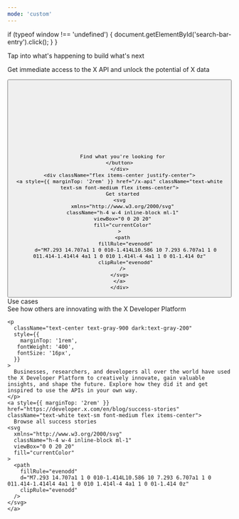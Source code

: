 ```yaml
---
mode: 'custom'
---
```



  if (typeof window !== 'undefined') {
    document.getElementById('search-bar-entry').click();
  }
}

<div className="relative w-full flex items-center justify-center" style={{ height: '28rem', overflow: 'hidden'}}>
  <div className="absolute inset-0" style={{backgroundImage: "url('https://mintlify-assets.b-cdn.net/x/background.png')", backgroundSize: 'cover', backgroundPosition: 'center'}}></div>
  <div style={{ position: 'absolute', textAlign: 'center', padding: '0 1rem', maxWidth: '56rem' }}>
    <div
      className="text-white font-branded text-hero">
      Tap into what's happening to build what's next
    </div>
    <p
      className="text-white text-center"
      style={{
        marginTop: '1rem',
       fontWeight: '400',
       fontSize: '16px',
      }}
    >
      Get immediate access to the X API and unlock the potential of X data
    </p>
    <div className="flex items-center justify-center">
    <button
      type="button"
      className="hidden w-full lg:flex items-center text-sm leading-6 rounded-full py-2 pl-3 pr-3 shadow-sm text-gray-400 dark:text-white/50 bg-background-light dark:bg-background-dark dark:brightness-[1.1] dark:ring-1 dark:hover:brightness-[1.25] ring-1 ring-gray-400/20 hover:ring-gray-600/25 dark:ring-gray-600/30 dark:hover:ring-gray-500/30 focus:outline-primary"
      id="home-search-entry"
      style={{
        marginTop: '3rem',
        maxWidth: '28rem',
      }}
      onClick={openSearch}
    >
      <svg
        className="h-4 w-4 ml-1.5 flex-none bg-gray-500 hover:bg-gray-600 dark:bg-white/50 dark:hover:bg-white/70"
        style={{
          marginRight: '0.5rem',
         maskImage:
           'url("https://mintlify.b-cdn.net/v6.5.1/solid/magnifying-glass.svg")',
         maskRepeat: 'no-repeat',
         maskPosition: 'center center',
        }}
      />

      Find what you're looking for
    </button>
    </div>
    <div className="flex items-center justify-center">
    <a style={{ marginTop: '2rem' }} href="/x-api" className="text-white text-sm font-medium flex items-center">
      Get started
    <svg
      xmlns="http://www.w3.org/2000/svg"
      className="h-4 w-4 inline-block ml-1"
      viewBox="0 0 20 20"
      fill="currentColor"
    >
      <path
        fillRule="evenodd"
        d="M7.293 14.707a1 1 0 010-1.414L10.586 10 7.293 6.707a1 1 0 011.414-1.414l4 4a1 1 0 010 1.414l-4 4a1 1 0 01-1.414 0z"
        clipRule="evenodd"
      />
    </svg>
    </a>
    </div>
  </div>
</div>

<div
  style={{marginTop: '6rem', marginBottom: '8rem', maxWidth: '70rem', marginLeft: 'auto',
   marginRight: 'auto', paddingLeft: '1.25rem',
   paddingRight: '1.25rem' }}
>
  <div
    className="text-gray-900 dark:text-gray-200 font-branded"
    style={{
     textAlign: 'center',
     fontSize: '24px',
     fontWeight: '400',
     marginBottom: '3rem',
    }}
  >
    Use cases
  </div>
  <div className="grid grid-cols-3 gap-4">
    <IntroCard title="Build for businesses" href="/use-cases/build-for-business" description="Use X's powerful APIs to help your business listen, act, and discover." img="https://mintlify-assets.b-cdn.net/x/img-1.png" />
    <IntroCard title="Build for the public" href="/use-cases/build-for-consumers" description="Build for people on X to integrate or improve their experience on the platform." img="https://mintlify-assets.b-cdn.net/x/img-2.png"/>
    <IntroCard title="Do research" href="/use-cases/do-research" description="Use the X API to get historical and real-time data points for your next research project." img="https://mintlify-assets.b-cdn.net/x/img-3.png" />
    <IntroCard title="Teach & learn" href="/use-cases/teach-and-learn" description="Teach or learn valuable skills with the X API." img="https://mintlify-assets.b-cdn.net/x/img-4.png" />
    <IntroCard title="Build for fun" href="/use-cases/build-for-fun" description="Experiment, explore, create, and have fun." img="https://mintlify-assets.b-cdn.net/x/img-5.png" />
    <IntroCard title="Build for good" href="/use-cases/build-for-good" description="Make the world, and X, a better place." img="https://mintlify-assets.b-cdn.net/x/img-6.png" />
  </div>
</div>

<div className="relative w-full flex items-center justify-center" style={{ height: '28rem', overflow: 'hidden'}}>
  <div className="absolute inset-0 bg-primary dark:bg-primary-light" style={{opacity: 0.03}}></div>
  <div className="flex flex-col items-center" style={{ position: 'absolute', textAlign: 'center', padding: '0 1rem', maxWidth: '56rem' }}>
    <div
      className="font-branded text-gray-900 dark:text-gray-200"
      style={{
       fontWeight: '600',
       fontSize: '2rem',
       margin: '0',
      }}
    >
      See how others are innovating with the X Developer Platform
    </div>

    <p
      className="text-center text-gray-900 dark:text-gray-200"
      style={{
        marginTop: '1rem',
       fontWeight: '400',
       fontSize: '16px',
      }}
    >
      Businesses, researchers, and developers all over the world have used the X Developer Platform to creatively innovate, gain valuable insights, and shape the future. Explore how they did it and get inspired to use the APIs in your own way.
    </p>
    <a style={{ marginTop: '2rem' }} href="https://developer.x.com/en/blog/success-stories" className="text-white text-sm font-medium flex items-center">
      Browse all success stories
    <svg
      xmlns="http://www.w3.org/2000/svg"
      className="h-4 w-4 inline-block ml-1"
      viewBox="0 0 20 20"
      fill="currentColor"
    >
      <path
        fillRule="evenodd"
        d="M7.293 14.707a1 1 0 010-1.414L10.586 10 7.293 6.707a1 1 0 011.414-1.414l4 4a1 1 0 010 1.414l-4 4a1 1 0 01-1.414 0z"
        clipRule="evenodd"
      />
    </svg>
    </a>
  </div>
</div>
